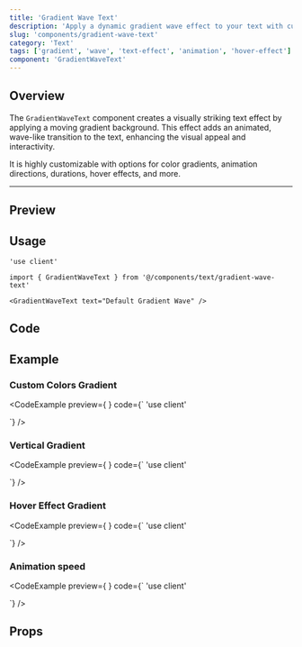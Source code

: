 ```yaml
---
title: 'Gradient Wave Text'
description: 'Apply a dynamic gradient wave effect to your text with customizable colors, directions, and animation types for a vibrant, interactive experience.'
slug: 'components/gradient-wave-text'
category: 'Text'
tags: ['gradient', 'wave', 'text-effect', 'animation', 'hover-effect']
component: 'GradientWaveText'
---
```


## Overview
The `GradientWaveText` component creates a visually striking text effect by applying a moving gradient background. This effect adds an animated, wave-like transition to the text, enhancing the visual appeal and interactivity.

It is highly customizable with options for color gradients, animation directions, durations, hover effects, and more.

---


## Preview

<PreviewComponent>
  <GradientWaveText text="Default Gradient Wave" />
</PreviewComponent>

## Usage

```tsx
'use client'

import { GradientWaveText } from '@/components/text/gradient-wave-text'

<GradientWaveText text="Default Gradient Wave" />
```

## Code

<CodeSnippet componentPath="./src/components/text/gradient-wave-text.tsx" />

## Example

### Custom Colors Gradient

<CodeExample
  preview={
    <GradientWaveText
      text="Custom Colors"
      fromColor="from-blue-500"
      viaColor="via-green-500"
      toColor="to-yellow-500"
    />
  }
  code={`
  'use client'
  

  <GradientWaveText
    text="Custom Colors"
    fromColor="from-blue-500"
    viaColor="via-green-500"
    toColor="to-yellow-500"
  />
  `}
/>

### Vertical Gradient

<CodeExample
  preview={
    <GradientWaveText
      text="Vertical Wave"
      direction="to-b"
      fromColor="from-teal-400"
      viaColor="via-cyan-400"
      toColor="to-sky-400"
    />
  }
  code={`
  'use client'

  
  <GradientWaveText
    text="Vertical Wave"
    direction="to-b"
    fromColor="from-teal-400"
    viaColor="via-cyan-400"
    toColor="to-sky-400"
  />
  `}
/>

### Hover Effect Gradient
<CodeExample
  preview={
    <GradientWaveText
      text="Hover Me"
      hoverEffect={true}
      fromColor="from-emerald-400"
      viaColor="via-lime-400"
      toColor="to-yellow-400"
    />
  }
  code={`
  'use client'


  <GradientWaveText
    text="Hover Me"
    hoverEffect={true}
    fromColor="from-emerald-400"
    viaColor="via-lime-400"
    toColor="to-yellow-400"
  />
  `}
/>

### Animation speed

<CodeExample
  preview={
    <GradientWaveText
      text="Animation speed"
      hoverEffect={true}
      fromColor="from-green-500"
      viaColor="via-orange-500"
      toColor="to-blue-500"
      duration={3}
    />
  }
  code={`
  'use client'


  <GradientWaveText
    text="Animation speed"
    hoverEffect={true}
    fromColor="from-green-500"
    viaColor="via-orange-500"
    toColor="to-blue-500"
    duration={3}
  />
  `}
/>

## Props

<AutoTypeTable
  path="./src/components/text/gradient-wave-text.tsx"
  name="GradientWaveTextProps"
/>